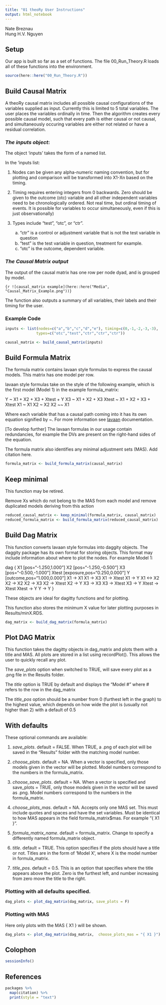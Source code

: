 ```yaml
---
title: "01 theoRy User Instructions"
output: html_notebook
---
```


Nate Breznau <br>
Hung H.V. Nguyen

## Setup

Our app is built so far as a set of functions. The file 00_Run_Theory.R loads all of these functions into the environment.

```r

source(here::here("00_Run_Theory.R"))

```

## Build Causal Matrix

A theoRy causal matrix includes all possible causal configurations of the variables supplied as input. Currently this is limited to 5 total variables. The user places the variables ordinally in time. Then the algorithm creates every possible causal model, such that every path is either causal or not causal, and simultaneously occuring variables are either not related or have a residual correlation. 

### *The inputs object*:

The object 'inputs' takes the form of a named list. 

In the 'inputs list:

1. Nodes can be given any alpha-numeric naming convention, but for plotting and comparison will be transformed into X1-Xn based on the timing.

2. Timing requires entering integers from 0 backwards. Zero should be given to the outcome (otc) variable and all other independent variables need to be chronologically ordered. Not real time, but ordinal timing of events. It is possible for variables to occur simultaneously, even if this is just observationally)

3. Types include "test", "otc", or "ctr". 
    a. "ctr" is a control or adjustment variable that is not the test variable in question
    b. "test" is the test variable in question, treatment for example.
    c. "otc" is the outcome, dependent variable.

### *The Causal Matrix output*

The output of the causal matrix has one row per node dyad, and is grouped by model. 

`{r ![causal_matrix example](here::here("Media", "Causal_Matrix_Example.png"))}`

The function also outputs a summary of all variables, their labels and their timing for the user.

### Example Code

```r

inputs <- list(nodes=c("a","b","c","d","e"), timing=c(0,-1,-2,-3,-3),
              types=c("otc","test","ctr","ctr","ctr"))

causal_matrix <- build_causal_matrix(inputs)
```


## Build Formula Matrix

The formula matrix contains lavaan style formulas to express the causal models. This matrix has one model per row.

lavaan style formulas take on the style of the following example, which is the first model (Model 1) in the example formula_matrix:

Y ~ X1 + X2 + X3 + Xtest + Y 
X3 ~ X1 + X2 + X3 
Xtest ~ X1 + X2 + X3 + Xtest 
X1 ~ X1
X2 ~ X2
X2 ~~ X1

Where each variable that has a causal path coming into it has its own equation signified by ~. For more information see [lavaan](https://cran.r-project.org/web/packages/lavaan/lavaan.pdf) documentation.

[To develop further] The lavaan formulas in our usage contain redundancies, for example the DVs are present on the right-hand sides of the equation.

The formula matrix also identifies any minimal adjustment sets (MAS). Add citation here.

```r

formula_matrix <- build_formula_matrix(causal_matrix)

```

## Keep minimal

This function may be retired. 

Remove Xs which do not belong to the MAS from each model and remove duplicated models deriving from this action

```r
reduced_causal_matrix <- keep_minimal(formula_matrix, causal_matrix)
reduced_formula_matrix <- build_formula_matrix(reduced_causal_matrix)

```

## Build Dag Matrix

This function converts lavaan style formulas into daggity objects. The daggity package has its own format for storing objects. This format may include information about where to plot the nodes. For example Model 1:

dag {
X1 [pos="-1.250,1.000"]
X2 [pos="-1.250,-0.500"]
X3 [pos="-0.500,-1.000"]
Xtest [exposure,pos="0.250,0.000"]
Y [outcome,pos="1.000,0.000"]
X1 -> X1
X1 -> X3
X1 -> Xtest
X1 -> Y
X1 <-> X2
X2 -> X2
X2 -> X3
X2 -> Xtest
X2 -> Y
X3 -> X3
X3 -> Xtest
X3 -> Y
Xtest -> Xtest
Xtest -> Y
Y -> Y
}

These objects are ideal for dagitty functions and for plotting.

This function also stores the minimum X value for later plotting purposes in Results/minX.RDS.

```r

dag_matrix <- build_dag_matrix(formula_matrix)

```

## Plot DAG Matrix

This function takes the dagitty objects in dag_matrix and plots them with a title and MAS. All plots are stored in a list using recordPlot(). This allows the user to quickly recall any plot.

The *save_plots* option when switched to TRUE, will save every plot as a .png file in the Results folder.

The *title* option is TRUE by default and displays the "Model #" where # refers to the row in the dag_matrix

The *title_pos* option should be a number from 0 (furthest left in the graph) to the highest value, which depends on how wide the plot is (usually not higher than 2) with a default of 0.5

## With defaults

These optional commands are available:

1. *save_plots*. default = FALSE. When TRUE, a .png of each plot will be saved in the "Results" folder with the matching model number.

2. *choose_plots*. default = NA. When a vector is specified, only those models given in the vector will be plotted. Model numbers correspond to the numbers in the formula_matrix.

3. *choose_save_plots*. default = NA. When a vector is specified and save_plots = TRUE, only those models given in the vector will be saved as .png. Model numbers correspond to the numbers in the formula_matrix.

4. *choose_plots_mas*. default = NA. Accepts only one MAS set. This must include quotes and spaces and have the set variables. Must be identical to how MAS appears in the field formula_matrix$mas. For example "{ X1 }".

5. *formula_matrix_name*. default = formula_matrix. Change to specify a differently named formula_matrix object. 

6. *title*. default = TRUE. This option specifies if the plots should have a title or not. Titles are in the form of 'Model X', where X is the model number in formula_matrix.

7. *title_pos*. default = 0.5. This is an option that specifies where the title appears above the plot. Zero is the furthest left, and number increasing from zero move the title to the right. 

### Plotting with all defaults specified.

```r
dag_plots <- plot_dag_matrix(dag_matrix, save_plots = F)
```

### Plotting with MAS

Here only plots with the MAS { X1 } will be shown.

```r
dag_plots <- plot_dag_matrix(dag_matrix,  choose_plots_mas = "{ X1 }")
```


## Colophon

```r
sessionInfo()
```

## References

```r
packages %>%
  map(citation) %>%
  print(style = "text")
```
